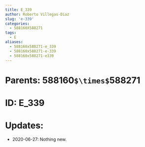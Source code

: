 ```yaml
---
title: E_339
author: Roberto Villegas-Diaz
slug: 'e-339'
categories:
  - 588160X588271
tags:
  - E
aliases:
  - 588160x588271-e_339
  - 588160x588271-e-339
  - 588160x588271-e339
---
```


# **Parents**: 588160`$\times$`588271
# **ID**: E_339
# **Updates**: 
 - 2020-06-27: Nothing new.
